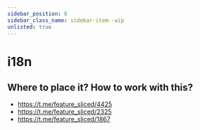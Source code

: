 ```yaml
---
sidebar_position: 6
sidebar_class_name: sidebar-item--wip
unlisted: true
---
```



# i18n

<WIP ticket="171" />

## Where to place it? How to work with this?

- https://t.me/feature_sliced/4425
- https://t.me/feature_sliced/2325
- https://t.me/feature_sliced/1867
